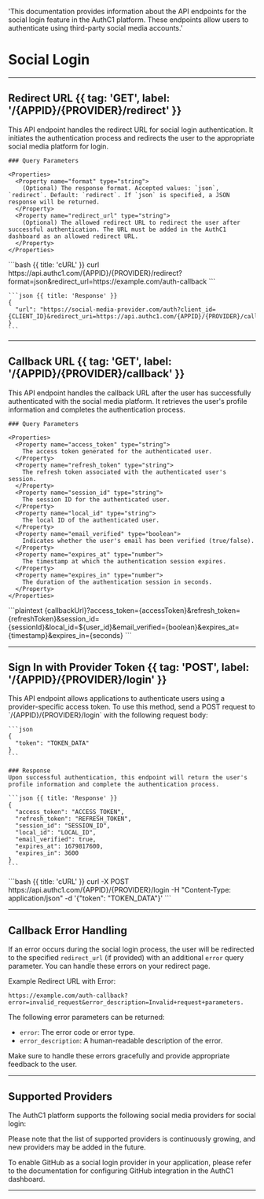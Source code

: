   'This documentation provides information about the API endpoints for the social login feature in the AuthC1 platform. These endpoints allow users to authenticate using third-party social media accounts.'

# Social Login

---

## Redirect URL {{ tag: 'GET', label: '/{APPID}/{PROVIDER}/redirect' }}

<Row>
  <Col>
    This API endpoint handles the redirect URL for social login authentication. It initiates the authentication process and redirects the user to the appropriate social media platform for login.

    ### Query Parameters

    <Properties>
      <Property name="format" type="string">
        (Optional) The response format. Accepted values: `json`, `redirect`. Default: `redirect`. If `json` is specified, a JSON response will be returned.
      </Property>
      <Property name="redirect_url" type="string">
        (Optional) The allowed redirect URL to redirect the user after successful authentication. The URL must be added in the AuthC1 dashboard as an allowed redirect URL.
      </Property>
    </Properties>

  </Col>
  <Col sticky>
    <CodeGroup title="Request" tag="GET" label="/{APPID}/{PROVIDER}/redirect">
      ```bash {{ title: 'cURL' }}
      curl https://api.authc1.com/{APPID}/{PROVIDER}/redirect?format=json&redirect_url=https://example.com/auth-callback
      ```
    </CodeGroup>

    ```json {{ title: 'Response' }}
    {
      "url": "https://social-media-provider.com/auth?client_id={CLIENT_ID}&redirect_uri=https://api.authc1.com/{APPID}/{PROVIDER}/callback&scope=email+profile",
    }
    ```

  </Col>
</Row>

---

## Callback URL {{ tag: 'GET', label: '/{APPID}/{PROVIDER}/callback' }}

<Row>
  <Col>
    This API endpoint handles the callback URL after the user has successfully authenticated with the social media platform. It retrieves the user's profile information and completes the authentication process.

    ### Query Parameters

    <Properties>
      <Property name="access_token" type="string">
        The access token generated for the authenticated user.
      </Property>
      <Property name="refresh_token" type="string">
        The refresh token associated with the authenticated user's session.
      </Property>
      <Property name="session_id" type="string">
        The session ID for the authenticated user.
      </Property>
      <Property name="local_id" type="string">
        The local ID of the authenticated user.
      </Property>
      <Property name="email_verified" type="boolean">
        Indicates whether the user's email has been verified (true/false).
      </Property>
      <Property name="expires_at" type="number">
        The timestamp at which the authentication session expires.
      </Property>
      <Property name="expires_in" type="number">
        The duration of the authentication session in seconds.
      </Property>
    </Properties>

  </Col>
  <Col sticky>
    <CodeGroup title="Redirect URL">
      ```plaintext
      {callbackUrl}?access_token={accessToken}&refresh_token={refreshToken}&session_id={sessionId}&local_id=${user_id}&email_verified={boolean}&expires_at={timestamp}&expires_in={seconds}
      ```
    </CodeGroup>
  </Col>
</Row>

---
## Sign In with Provider Token {{ tag: 'POST', label: '/{APPID}/{PROVIDER}/login' }}

<Row>
  <Col>
    This API endpoint allows applications to authenticate users using a provider-specific access token. To use this method, send a POST request to `/{APPID}/{PROVIDER}/login` with the following request body:

    ```json
    {
      "token": "TOKEN_DATA"
    }
    ```

    ### Response
    Upon successful authentication, this endpoint will return the user's profile information and complete the authentication process.

    ```json {{ title: 'Response' }}
    {
      "access_token": "ACCESS_TOKEN",
      "refresh_token": "REFRESH_TOKEN",
      "session_id": "SESSION_ID",
      "local_id": "LOCAL_ID",
      "email_verified": true,
      "expires_at": 1679817600,
      "expires_in": 3600
    }
    ```

  </Col>
  <Col sticky>
    <CodeGroup title="Request" tag="POST" label="/{APPID}/{PROVIDER}/login">
      ```bash {{ title: 'cURL' }}
      curl -X POST https://api.authc1.com/{APPID}/{PROVIDER}/login -H "Content-Type: application/json" -d '{"token": "TOKEN_DATA"}'
      ```
    </CodeGroup>
  </Col>
</Row>

---

## Callback Error Handling

If an error occurs during the social login process, the user will be redirected to the specified `redirect_url` (if provided) with an additional `error` query parameter. You can handle these errors on your redirect page.

Example Redirect URL with Error:

```
https://example.com/auth-callback?error=invalid_request&error_description=Invalid+request+parameters.
```

The following error parameters can be returned:

- `error`: The error code or error type.
- `error_description`: A human-readable description of the error.

Make sure to handle these errors gracefully and provide appropriate feedback to the user.

---

## Supported Providers

The AuthC1 platform supports the following social media providers for social login:

<Checkbox label="Amazon" defaultChecked={false} />
<Checkbox label="Apple" defaultChecked={true} />
<Checkbox label="Discord" defaultChecked={false} />
<Checkbox label="Facebook" defaultChecked={false} />
<Checkbox label="GitHub" defaultChecked={true} />
<Checkbox label="GitLab" defaultChecked={false} />
<Checkbox label="Google" defaultChecked={true} />
<Checkbox label="Instagram" defaultChecked={false} />
<Checkbox label="LinkedIn" defaultChecked={false} />
<Checkbox label="Microsoft" defaultChecked={false} />
<Checkbox label="Spotify" defaultChecked={false} />
<Checkbox label="Twitter" defaultChecked={false} />

Please note that the list of supported providers is continuously growing, and new providers may be added in the future.

To enable GitHub as a social login provider in your application, please refer to the documentation for configuring GitHub integration in the AuthC1 dashboard.

---
